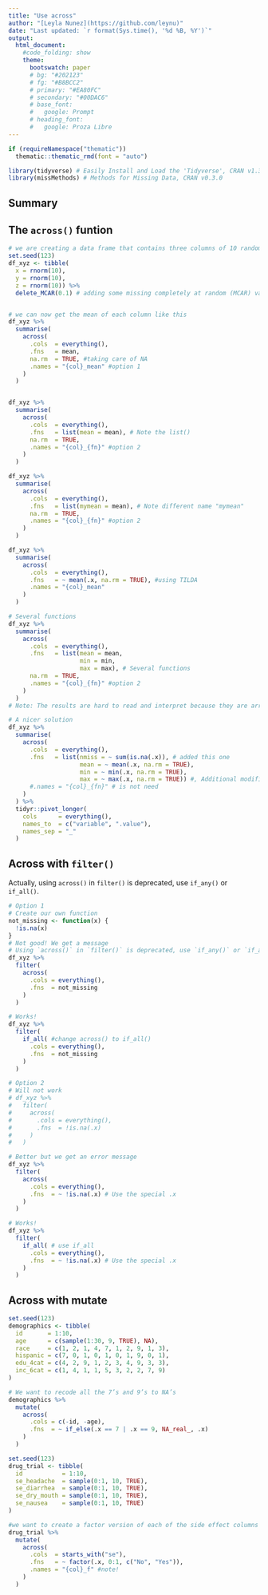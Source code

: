 ```yaml
---
title: "Use across"
author: "[Leyla Nunez](https://github.com/leynu)"
date: "Last updated: `r format(Sys.time(), '%d %B, %Y')`"
output: 
  html_document:
    #code_folding: show
    theme:
      bootswatch: paper
      # bg: "#202123"
      # fg: "#B8BCC2"
      # primary: "#EA80FC"
      # secondary: "#00DAC6"
      # base_font:
      #   google: Prompt
      # heading_font:
      #   google: Proza Libre
---
```


```r
if (requireNamespace("thematic")) 
  thematic::thematic_rmd(font = "auto")
```

```r

library(tidyverse) # Easily Install and Load the 'Tidyverse', CRAN v1.3.1 
library(missMethods) # Methods for Missing Data, CRAN v0.3.0

```

## Summary

## The `across()` funtion

```r

# we are creating a data frame that contains three columns of 10 random numbers
set.seed(123)
df_xyz <- tibble(
  x = rnorm(10),
  y = rnorm(10),
  z = rnorm(10)) %>% 
  delete_MCAR(0.1) # adding some missing completely at random (MCAR) values



```

```r


# we can now get the mean of each column like this
df_xyz %>%
  summarise(
    across(
      .cols  = everything(),
      .fns   = mean, 
      na.rm  = TRUE, #taking care of NA
      .names = "{col}_mean" #option 1
    )
  )


df_xyz %>% 
  summarise(
    across(
      .cols  = everything(),
      .fns   = list(mean = mean), # Note the list()
      na.rm  = TRUE,
      .names = "{col}_{fn}" #option 2
    )
  )

df_xyz %>% 
  summarise(
    across(
      .cols  = everything(),
      .fns   = list(mymean = mean), # Note different name "mymean"
      na.rm  = TRUE,
      .names = "{col}_{fn}" #option 2
    )
  )

df_xyz %>% 
  summarise(
    across(
      .cols  = everything(),
      .fns   = ~ mean(.x, na.rm = TRUE), #using TILDA
      .names = "{col}_mean"
    )
  )

# Several functions
df_xyz %>% 
  summarise(
    across(
      .cols  = everything(),
      .fns   = list(mean = mean,
                    min = min,
                    max = max), # Several functions
      na.rm  = TRUE,
      .names = "{col}_{fn}" #option 2
    )
  ) 
# Note: The results are hard to read and interpret because they are arranged horizontally

# A nicer solution
df_xyz %>% 
  summarise(
    across(
      .cols  = everything(),
      .fns   = list(nmiss = ~ sum(is.na(.x)), # added this one
                    mean = ~ mean(.x, na.rm = TRUE),
                    min = ~ min(.x, na.rm = TRUE),
                    max = ~ max(.x, na.rm = TRUE)) #, Additional modification
      #.names = "{col}_{fn}" # is not need
    )
  ) %>% 
  tidyr::pivot_longer(
    cols      = everything(),
    names_to  = c("variable", ".value"),
    names_sep = "_"
  )

```

## Across with `filter()`

Actually, using `across()` in `filter()` is deprecated, use `if_any()` or `if_all()`.



```r

# Option 1
# Create our own function 
not_missing <- function(x) {
  !is.na(x)
}
# Not good! We get a message
# Using `across()` in `filter()` is deprecated, use `if_any()` or `if_all()`.
df_xyz %>% 
  filter(
    across(
      .cols = everything(),
      .fns  = not_missing
    )
  )

# Works!
df_xyz %>% 
  filter(
    if_all( #change across() to if_all()
      .cols = everything(),
      .fns  = not_missing
    )
  )

# Option 2
# Will not work
# df_xyz %>% 
#   filter(
#     across(
#       .cols = everything(),
#       .fns  = !is.na(.x)
#     )
#   )

# Better but we get an error message
df_xyz %>% 
  filter(
    across(
      .cols = everything(),
      .fns  = ~ !is.na(.x) # Use the special .x
    )
  )

# Works!
df_xyz %>% 
  filter(
    if_all( # use if_all
      .cols = everything(),
      .fns  = ~ !is.na(.x) # Use the special .x
    )
  )

```

## Across with mutate

```r
set.seed(123)
demographics <- tibble(
  id       = 1:10,
  age      = c(sample(1:30, 9, TRUE), NA),
  race     = c(1, 2, 1, 4, 7, 1, 2, 9, 1, 3),
  hispanic = c(7, 0, 1, 0, 1, 0, 1, 9, 0, 1),
  edu_4cat = c(4, 2, 9, 1, 2, 3, 4, 9, 3, 3),
  inc_6cat = c(1, 4, 1, 1, 5, 3, 2, 2, 7, 9)
)

# We want to recode all the 7’s and 9’s to NA’s
demographics %>% 
  mutate(
    across(
      .cols = c(-id, -age),
      .fns  = ~ if_else(.x == 7 | .x == 9, NA_real_, .x)
    )
  )

```


```r
set.seed(123)
drug_trial <- tibble(
  id           = 1:10,
  se_headache  = sample(0:1, 10, TRUE),
  se_diarrhea  = sample(0:1, 10, TRUE),
  se_dry_mouth = sample(0:1, 10, TRUE),
  se_nausea    = sample(0:1, 10, TRUE)
)

#we want to create a factor version of each of the side effect columns
drug_trial %>% 
  mutate(
    across(
      .cols  = starts_with("se"),
      .fns   = ~ factor(.x, 0:1, c("No", "Yes")),
      .names = "{col}_f" #note!
    )
  )

```

